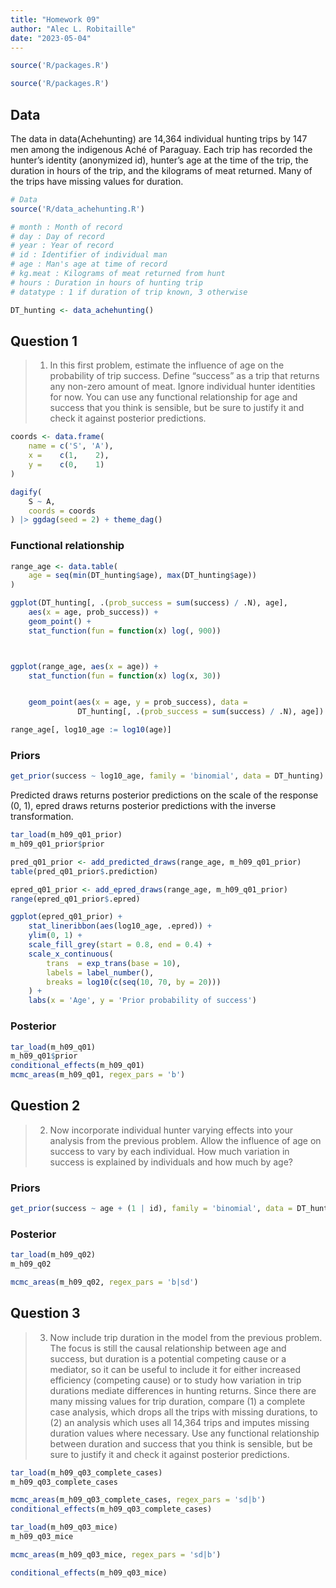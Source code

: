```yaml
---
title: "Homework 09"
author: "Alec L. Robitaille"
date: "2023-05-04"
---
```


```r
source('R/packages.R')
```

```r
source('R/packages.R')
```


## Data 

The data in data(Achehunting) are 14,364 individual hunting trips by 147 men
among the indigenous Aché of Paraguay. Each trip has recorded the hunter’s identity
(anonymized id), hunter’s age at the time of the trip, the duration in hours of the
trip, and the kilograms of meat returned. Many of the trips have missing values for
duration.

```r
# Data
source('R/data_achehunting.R')

# month : Month of record
# day : Day of record
# year : Year of record
# id : Identifier of individual man
# age : Man's age at time of record
# kg.meat : Kilograms of meat returned from hunt
# hours : Duration in hours of hunting trip
# datatype : 1 if duration of trip known, 3 otherwise

DT_hunting <- data_achehunting()
```



## Question 1

> 1. In this first problem, estimate the influence of age on the probability of trip success. Define “success” as a trip that returns any non-zero amount of meat. Ignore
individual hunter identities for now. You can use any functional relationship for age
and success that you think is sensible, but be sure to justify it and check it against
posterior predictions.


```r
coords <- data.frame(
    name = c('S', 'A'),
    x =    c(1,    2),
    y =    c(0,    1)
)

dagify(
	S ~ A,
	coords = coords
) |> ggdag(seed = 2) + theme_dag()
```

### Functional relationship
```r
range_age <- data.table(
    age = seq(min(DT_hunting$age), max(DT_hunting$age))
)

ggplot(DT_hunting[, .(prob_success = sum(success) / .N), age], 
    aes(x = age, prob_success)) + 
    geom_point() + 
    stat_function(fun = function(x) log(, 900))



ggplot(range_age, aes(x = age)) + 
    stat_function(fun = function(x) log(x, 30))


    geom_point(aes(x = age, y = prob_success), data = 
               DT_hunting[, .(prob_success = sum(success) / .N), age])

range_age[, log10_age := log10(age)]
```

### Priors
```r
get_prior(success ~ log10_age, family = 'binomial', data = DT_hunting)
```

Predicted draws returns posterior predictions on the scale of the response (0, 1), 
epred draws returns posterior predictions with the inverse transformation. 

```r
tar_load(m_h09_q01_prior)
m_h09_q01_prior$prior

pred_q01_prior <- add_predicted_draws(range_age, m_h09_q01_prior)
table(pred_q01_prior$.prediction)

epred_q01_prior <- add_epred_draws(range_age, m_h09_q01_prior)
range(epred_q01_prior$.epred)

ggplot(epred_q01_prior) + 
    stat_lineribbon(aes(log10_age, .epred)) + 
    ylim(0, 1) +
    scale_fill_grey(start = 0.8, end = 0.4) + 
    scale_x_continuous(
        trans  = exp_trans(base = 10),
        labels = label_number(),
        breaks = log10(c(seq(10, 70, by = 20)))
    ) +
    labs(x = 'Age', y = 'Prior probability of success')
```

### Posterior


```r
tar_load(m_h09_q01)
m_h09_q01$prior
conditional_effects(m_h09_q01)
mcmc_areas(m_h09_q01, regex_pars = 'b')
```



## Question 2

> 2. Now incorporate individual hunter varying effects into your analysis from the
previous problem. Allow the influence of age on success to vary by each individual.
How much variation in success is explained by individuals and how much by age?

### Priors

```r
get_prior(success ~ age + (1 | id), family = 'binomial', data = DT_hunting)
```

### Posterior

```r
tar_load(m_h09_q02)
m_h09_q02

mcmc_areas(m_h09_q02, regex_pars = 'b|sd')
```

## Question 3

> 3. Now include trip duration in the model from the previous problem. The focus
is still the causal relationship between age and success, but duration is a potential
competing cause or a mediator, so it can be useful to include it for either increased
efficiency (competing cause) or to study how variation in trip durations mediate differences in hunting returns. Since there are many missing values for trip duration,
compare (1) a complete case analysis, which drops all the trips with missing durations, to (2) an analysis which uses all 14,364 trips and imputes missing duration
values where necessary. Use any functional relationship between duration and success that you think is sensible, but be sure to justify it and check it against posterior
predictions.

```r
tar_load(m_h09_q03_complete_cases)
m_h09_q03_complete_cases

mcmc_areas(m_h09_q03_complete_cases, regex_pars = 'sd|b')
conditional_effects(m_h09_q03_complete_cases)
```


```r
tar_load(m_h09_q03_mice)
m_h09_q03_mice

mcmc_areas(m_h09_q03_mice, regex_pars = 'sd|b')

conditional_effects(m_h09_q03_mice)
```